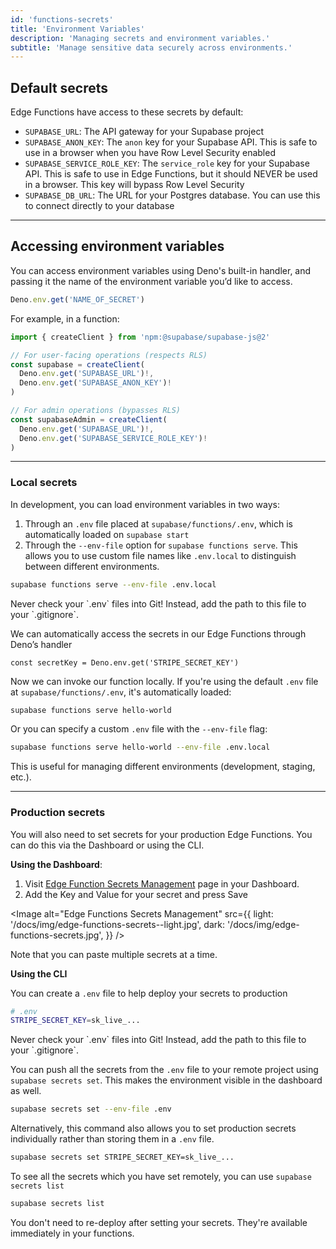```yaml
---
id: 'functions-secrets'
title: 'Environment Variables'
description: 'Managing secrets and environment variables.'
subtitle: 'Manage sensitive data securely across environments.'
---
```


## Default secrets

Edge Functions have access to these secrets by default:

- `SUPABASE_URL`: The API gateway for your Supabase project
- `SUPABASE_ANON_KEY`: The `anon` key for your Supabase API. This is safe to use in a browser when you have Row Level Security enabled
- `SUPABASE_SERVICE_ROLE_KEY`: The `service_role` key for your Supabase API. This is safe to use in Edge Functions, but it should NEVER be used in a browser. This key will bypass Row Level Security
- `SUPABASE_DB_URL`: The URL for your Postgres database. You can use this to connect directly to your database

---

## Accessing environment variables

You can access environment variables using Deno's built-in handler, and passing it the name of the environment variable you’d like to access.

```js
Deno.env.get('NAME_OF_SECRET')
```

For example, in a function:

```js
import { createClient } from 'npm:@supabase/supabase-js@2'

// For user-facing operations (respects RLS)
const supabase = createClient(
  Deno.env.get('SUPABASE_URL')!,
  Deno.env.get('SUPABASE_ANON_KEY')!
)

// For admin operations (bypasses RLS)
const supabaseAdmin = createClient(
  Deno.env.get('SUPABASE_URL')!,
  Deno.env.get('SUPABASE_SERVICE_ROLE_KEY')!
)
```

---

### Local secrets

In development, you can load environment variables in two ways:

1. Through an `.env` file placed at `supabase/functions/.env`, which is automatically loaded on `supabase start`
2. Through the `--env-file` option for `supabase functions serve`. This allows you to use custom file names like `.env.local` to distinguish between different environments.

```bash
supabase functions serve --env-file .env.local
```

<Admonition type="caution">
  Never check your `.env` files into Git! Instead, add the path to this file to your `.gitignore`.
</Admonition>

We can automatically access the secrets in our Edge Functions through Deno’s handler

```tsx
const secretKey = Deno.env.get('STRIPE_SECRET_KEY')
```

Now we can invoke our function locally. If you're using the default `.env` file at `supabase/functions/.env`, it's automatically loaded:

```bash
supabase functions serve hello-world
```

Or you can specify a custom `.env` file with the `--env-file` flag:

```bash
supabase functions serve hello-world --env-file .env.local
```

This is useful for managing different environments (development, staging, etc.).

---

### Production secrets

You will also need to set secrets for your production Edge Functions. You can do this via the Dashboard or using the CLI.

**Using the Dashboard**:

1. Visit [Edge Function Secrets Management](https://supabase.com/dashboard/project/_/settings/functions) page in your Dashboard.
2. Add the Key and Value for your secret and press Save

<Image
  alt="Edge Functions Secrets Management"
  src={{
    light: '/docs/img/edge-functions-secrets--light.jpg',
    dark: '/docs/img/edge-functions-secrets.jpg',
  }}
/>

Note that you can paste multiple secrets at a time.

**Using the CLI**

You can create a `.env` file to help deploy your secrets to production

```bash
# .env
STRIPE_SECRET_KEY=sk_live_...
```

<Admonition type="caution">
  Never check your `.env` files into Git! Instead, add the path to this file to your `.gitignore`.
</Admonition>

You can push all the secrets from the `.env` file to your remote project using `supabase secrets set`. This makes the environment visible in the dashboard as well.

```bash
supabase secrets set --env-file .env
```

Alternatively, this command also allows you to set production secrets individually rather than storing them in a `.env` file.

```bash
supabase secrets set STRIPE_SECRET_KEY=sk_live_...
```

To see all the secrets which you have set remotely, you can use `supabase secrets list`

```bash
supabase secrets list
```

<Admonition type="note">
  You don't need to re-deploy after setting your secrets. They're available immediately in your
  functions.
</Admonition>